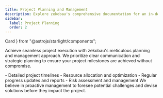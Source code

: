 ```yaml
---
title: Project Planning and Management
description: Explore zekobau's comprehensive documentation for an in-depth look at our premium tools and construction services. 
sidebar:
  label: Project Planning
  order: 2
---
```


  Card
} from "@astrojs/starlight/components";

Achieve seamless project execution with zekobau's meticulous planning and management approach. We prioritize clear communication and strategic planning to ensure your project milestones are achieved without compromise.

<Card title="Our planning and management services include:" icon="seti:notebook">
    - Detailed project timelines
    - Resource allocation and optimization
    - Regular progress updates and reports
    - Risk assessment and management
</Card>
We believe in proactive management to foresee potential challenges and devise solutions before they impact the project.
